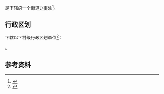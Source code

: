{{中国乡级行政区|22/05/02/120/000}}

'''{{PAGENAMEBASE}}'''是{{PRC admin/fullname|22/05/02/120/000|3}}下辖的一个[[街道办事处|街道办事处]]<ref>{{PRC admin/ref sgc|{{PRC admin/parent|22/05/02/120/000}}}}</ref>。

== 行政区划 ==
{{PAGENAMEBASE}}下辖以下村级行政区划单位<ref>{{PRC admin/ref sgc|22/05/02/120/000}}</ref>：

{{PRC admin/children|22/05/02/120/000}}。

== 参考资料 ==
{{reflist}}

{{吉林行政区划小作品}}
{{PRC admin/navcat|22/05/02/120/000}}